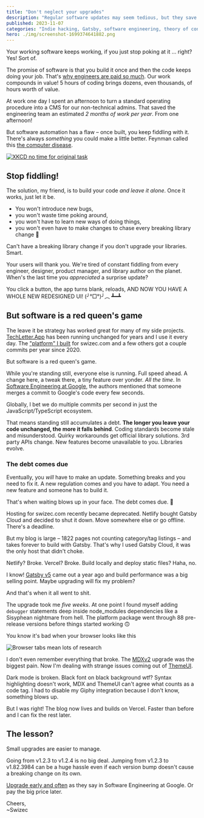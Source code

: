 ```yaml
---
title: "Don't neglect your upgrades"
description: "Regular software updates may seem tedious, but they save you from the nightmare of a massive overhaul down the line."
published: 2023-11-07
categories: "Indie hacking, Gatsby, software engineering, theory of constraints"
hero: ./img/screenshot-1699374641882.png
---
```


Your working software keeps working, if you just stop poking at it ... right? Yes! Sort of.

The promise of software is that you build it once and then the code keeps doing your job. That's [why engineers are paid so much](https://swizec.com/blog/why-engineers-are-worth-so-much/). Our work compounds in value! 5 hours of coding brings dozens, even thousands, of hours worth of value.

At work one day I spent an afternoon to turn a standard operating procedure into a CMS for our non-technical admins. That saved the engineering team an estimated _2 months of work per year_. From one afternoon!

But software automation has a flaw – once built, you keep fiddling with it. There's always _something_ you could make a little better. Feynman called this [the computer disease](https://www.goodreads.com/quotes/325051-well-mr-frankel-who-started-this-program-began-to-suffer).

[![XKCD no time for original task](https://imgs.xkcd.com/comics/automation_2x.png)](https://xkcd.com/1319/)

## Stop fiddling!

The solution, my friend, is to build your code _and leave it alone_. Once it works, just let it be.

- You won't introduce new bugs,
- you won't waste time poking around,
- you won't have to learn new ways of doing things,
- you won't even have to make changes to chase every breaking library change 💪

Can't have a breaking library change if you don't upgrade your libraries. Smart.

Your users will thank you. We're tired of constant fiddling from every engineer, designer, product manager, and library author on the planet. When's the last time you _appreciated_ a surprise update?

You click a button, the app turns blank, reloads, AND NOW YOU HAVE A WHOLE NEW REDESIGNED UI! (╯°□°)╯︵ ┻━┻

## But software is a red queen's game

The leave it be strategy has worked great for many of my side projects. [TechLetter.App](https://techletter.app) has been running unchanged for years and I use it every day. The ["platform" I built](https://swizec.com/blog/why-and-how-i-built-my-own-course-platform/) for swizec.com and a few others got a couple commits per year since 2020.

But software is a red queen's game.

While you're standing still, everyone else is running. Full speed ahead. A change here, a tweak there, a tiny feature over yonder. _All the time_. In [Software Engineering at Google](https://swizec.com/blog/what-i-learned-from-software-engineering-at-google/), the authors mentioned that someone merges a commit to Google's code every few seconds.

Globally, I bet we do multiple commits per second in just the JavaScript/TypeScript ecosystem.

That means standing still accumulates a debt. **The longer you leave your code unchanged, the more it falls behind**. Coding standards become stale and misunderstood. Quirky workarounds get official library solutions. 3rd party APIs change. New features become unavailable to you. Libraries evolve.

### The debt comes due

Eventually, you _will_ have to make an update. Something breaks and you need to fix it. A new regulation comes and you have to adapt. You need a new feature and someone has to build it.

That's when waiting blows up in your face. The debt comes due. 🫠

Hosting for swizec.com recently became deprecated. Netlify bought Gatsby Cloud and decided to shut it down. Move somewhere else or go offline. There's a deadline.

But my blog is large – 1822 pages not counting category/tag listings – and takes forever to build with Gatsby. That's why I used Gatsby Cloud, it was the only host that didn't choke.

Netlify? Broke. Vercel? Broke. Build locally and deploy static files? Haha, no.

I know! [Gatsby v5](https://www.gatsbyjs.com/docs/reference/release-notes/v5.0/) came out a year ago and build performance was a big selling point. Maybe upgrading will fix my problem?

And that's when it all went to shit.

The upgrade took me _five weeks_. At one point I found myself adding `debugger` statements deep inside node_modules dependencies like a Sisyphean nightmare from hell. The platform package went through 88 pre-release versions before things started working 🙃

You know it's bad when your browser looks like this

![Browser tabs mean lots of research](./img/browser-tabs-mean-lots-of-research-MaqClDG.png)

I don't even remember everything that broke. The [MDXv2](https://mdxjs.com) upgrade was the biggest pain. Now I'm dealing with strange issues coming out of [ThemeUI](https://theme-ui.com).

Dark mode is broken. Black font on black background wtf? Syntax highlighting doesn't work, MDX and ThemeUI can't agree what counts as a code tag. I had to disable my Giphy integration because I don't know, something blows up.

But I was right! The blog now lives and builds on Vercel. Faster than before and I can fix the rest later.

## The lesson?

Small upgrades are easier to manage.

Going from v1.2.3 to v1.2.4 is no big deal. Jumping from v1.2.3 to v1.82.3984 can be a huge hassle even if each version bump doesn't cause a breaking change on its own.

[Upgrade early and often](https://swizec.com/blog/what-i-learned-from-software-engineering-at-google/#upgrade-dependencies-early-fast-and-often) as they say in Software Engineering at Google. Or pay the big price later.

Cheers,<br/>
~Swizec
